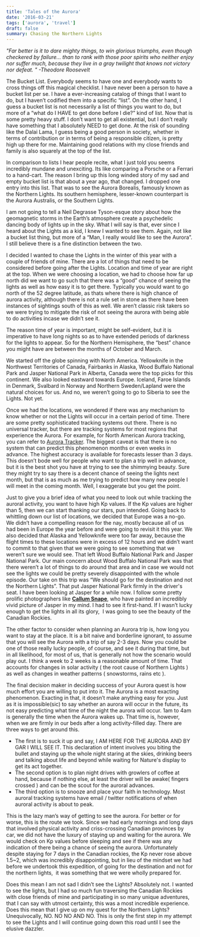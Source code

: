 ```yaml
---
title: 'Tales of the Aurora'
date: '2016-03-21'
tags: ['aurora', 'travel']
draft: false
summary: Chasing the Northern Lights
---
```


_"Far better is it to dare mighty things, to win glorious triumphs, even though checkered by failure... than to rank with those poor spirits who neither enjoy nor suffer much, because they live in a gray twilight that knows not victory nor defeat. " -Theodore Roosevelt_

The Bucket List. Everybody seems to have one and everybody wants to cross things off this magical checklist. I have never been a person to have a bucket list per se. I have a ever-increasing catalog of things that I want to do, but I haven’t codified them into a specific “list”. On the other hand, I guess a bucket list is not necessarily a list of things you want to do, but more of a “what do I HAVE to get done before I die?” kind of list. Now that is some pretty heavy stuff. I don’t want to get all existential, but I don’t really have something that I absolutely NEED to get done. At the risk of sounding like the Dalai Lama, I guess being a good person in society, whether in terms of contribution or in terms of being a responsible citizen, is pretty high up there for me. Maintaining good relations with my close friends and family is also squarely at the top of the list.

In comparison to lists I hear people recite, what I just told you seems incredibly mundane and unexciting. Its like comparing a Porsche or a Ferrari to a hand-cart. The reason I bring up this long winded story of my sad and empty bucket list is that about a year ago, that changed. I dropped one entry into this list. That was to see the Aurora Borealis, famously known as the Northern Lights. Its southern hemisphere, lesser-known counterpart is the Aurora Australis, or the Southern Lights.

I am not going to tell a Neil Degrasse Tyson-esque story about how the geomagnetic storms in the Earth’s atmosphere create a psychedelic dancing body of lights up in the sky. What I will say is that, ever since I heard about the Lights as a kid, I knew I wanted to see them. Again, not like a bucket list thing, but more of a “Man, I really would like to see the Aurora”. I still believe there is a fine distinction between the two.

I decided I wanted to chase the Lights in the winter of this year with a couple of friends of mine. There are a lot of things that need to be considered before going after the Lights. Location and time of year are right at the top. When we were choosing a location, we had to choose how far up north did we want to go such that there was a “good” chance of seeing the lights as well as how easy it is to get there. Typically you would want to go north of the 52 degree latitude, as thats where there is high chance of aurora activity, although there is not a rule set in stone as there have been instances of sightings south of this as well. We aren’t classic risk takers so we were trying to mitigate the risk of not seeing the aurora with being able to do activities incase we didn’t see it.

The reason time of year is important, might be self-evident, but it is imperative to have long nights so as to have extended periods of darkness for the lights to appear. So for the Northern Hemisphere, the “best” chance you might have are between the months of October and March.

We started off the globe spinning with North America. Yellowknife in the Northwest Territories of Canada, Fairbanks in Alaska, Wood Buffalo National Park and Jasper National Park in Alberta, Canada were the top picks for this continent. We also looked eastward towards Europe. Iceland, Faroe Islands in Denmark, Svalbard in Norway and Northern Sweden/Lapland were the natural choices for us. And no, we weren’t going to go to Siberia to see the Lights. Not yet.

Once we had the locations, we wondered if there was any mechanism to know whether or not the Lights will occur in a certain period of time. There are some pretty sophisticated tracking systems out there. There is no universal tracker, but there are tracking systems for most regions that experience the Aurora. For example, for North American Aurora tracking, you can refer to [Aurora Tracker](http://www.aurora-service.org/aurora-forecast/). The biggest caveat is that there is no system that can predict this phenomenon months or even weeks in advance. The highest accuracy is available for forecasts lesser than 3 days. This doesn’t bode well for people who want to plan a trip well in advance, but it is the best shot you have at trying to see the shimmying beauty. Sure they might try to say there is a decent chance of seeing the lights next month, but that is as much as me trying to predict how many new people I will meet in the coming month. Well, I exaggerate but you get the point.

Just to give you a brief idea of what you need to look out while tracking the auroral activity, you want to have high Kp values. If the Kp values are higher than 5, then we can start thanking our stars, pun intended. Going back to whittling down our list of locations, we decided that Europe was a no-go. We didn’t have a compelling reason for the nay, mostly because all of us had been in Europe the year before and were going to revisit it this year. We also decided that Alaska and Yellowknife were too far away, because the flight times to these locations were in excess of 12 hours and we didn’t want to commit to that given that we were going to see something that we weren’t sure we would see. That left Wood Buffalo National Park and Jasper National Park. Our main concern about Wood Buffalo National Park was that there weren’t a lot of things to do around that area and in case we would not see the lights we could be pretty severely disappointed with the whole episode. Our take on this trip was “We should go for the destination and not the Northern Lights”. That put Jasper National Park firmly in the driver's seat. I have been looking at Jasper for a while now. I follow some pretty prolific photographers like **[Callum Snape](https://www.instagram.com/calsnape/)**, who have painted an incredibly vivid picture of Jasper in my mind. I had to see it first-hand. If I wasn’t lucky enough to get the lights in all its glory,  I was going to see the beauty of the Canadian Rockies.

The other factor to consider when planning an Aurora trip is, how long you want to stay at the place. It is a bit naive and borderline ignorant, to assume that you will see the Aurora with a trip of say 2-3 days. Now you could be one of those really lucky people, of course, and see it during that time, but in all likelihood, for most of us, that is generally not how the scenario would play out. I think a week to 2 weeks is a reasonable amount of time. That accounts for changes in solar activity ( the root cause of Northern Lights ) as well as changes in weather patterns ( snowstorms, rains etc ).

The final decision maker in deciding success of your Aurora quest is how much effort you are willing to put into it. The Aurora is a most exacting phenomenon. Exacting in that, it doesn’t make anything easy for you. Just as it is impossible(sic) to say whether an aurora will occur in the future, its not easy predicting what time of the night the aurora will occur. 1am to 4am is generally the time when the Aurora wakes up. That time is, however, when we are firmly in our beds after a long activity-filled day. There are three ways to get around this.

- The first is to suck it up and say, I AM HERE FOR THE AURORA AND BY GAR I WILL SEE IT. This declaration of intent involves you biting the bullet and staying up the whole night staring at the skies, drinking beers and talking about life and beyond while waiting for Nature's display to get its act together.
- The second option is to plan night drives with growlers of coffee at hand, because if nothing else, at least the driver will be awake( fingers crossed ) and can be the scout for the auroral advances.
- The third option is to snooze and place your faith in technology. Most auroral tracking systems have email / twitter notifications of when auroral activity is about to peak.

This is the lazy man’s way of getting to see the aurora. For better or for worse, this is the route we took. Since we had early mornings and long days that involved physical activity and criss-crossing Canadian provinces by car, we did not have the luxury of staying up and waiting for the aurora. We would check on Kp values before sleeping and see if there was any indication of there being a chance of seeing the aurora. Unfortunately despite staying for 7 days in the Canadian rockies, the Kp never rose above 1.5~2, which was incredibly disappointing, but in lieu of the mindset we had before we undertook this expedition, of going for the destination and not for the northern lights,  it was something that we were wholly prepared for.

Does this mean I am not sad I didn’t see the Lights? Absolutely not. I wanted to see the lights, but I had so much fun traversing the Canadian Rockies with close friends of mine and participating in so many unique adventures, that I can say with utmost certainty, this was a most incredible experience. Does this mean that I give up on my quest for the Northern Lights? Unequivocally, NO. NO NO AND NO. This is only the first step in my attempt to see the Lights and I will continue going down this road until I see the elusive dazzler.
